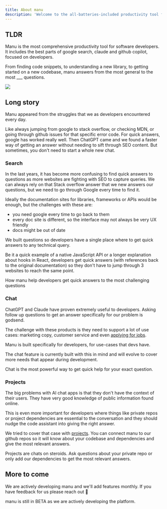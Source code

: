 ```yaml
---
title: About manu
description: 'Welcome to the all-batteries-included productivity tool for developers'
---
```


## TLDR

Manu is the most comprehensive productivity tool for software developers.
It includes the best parts of google search, claude and github copilot, focused on developers.

From finding code snippets, to understanding a new library, to getting started on a new codebase, manu answers from the most general to the most ___ questions.

![](./images/home.png)

## Long story

Manu appeared from the struggles that we as developers encountered every day.

Like always jumping from google to stack overflow, or checking MDN, or going through github issues for that specific error code.
For quick answers, google has worked really well. Then ChatGPT came and we found a faster way of getting an answer without needing to sift through SEO content. But sometimes, you don't need to start a whole new chat.

### Search
In the last years, it has become more confusing to find quick answers to questions as more websites are fighting with SEO to capture queries.
We can always rely on that Stack overflow answer that we new answers our questions, but we need to go through Google every time to find it.

Ideally the documentation sites for libraries, frameworks or APIs would be enough, but the challenges with these are:
- you need google every time to go back to them
- every doc site is different, so the interface may not always be very UX friendly
- docs might be out of date

We built questions so developers have a single place where to get quick answers to any technical query.

Be it a quick example of a native JavaScript API or a longer explanation about hooks in React, developers get quick answers (with references back to the original documentation) so they don't have to jump through 3 websites to reach the same point.

<Card title="About questions" icon="magnifying-glass" href="/getting-started/questions">
  How manu help developers get quick answers to the most challenging questions
</Card>

### Chat

ChatGPT and Claude have proven extremely useful to developers. Asking follow up questions to get an answer specifically for our problem is godsend. 

The challenge with these products is they need to support a lot of use cases: marketing copy, customer service and even [applying for jobs](https://www.reddit.com/r/GetEmployed/comments/1eo8uyp/i_used_ai_to_automatically_apply_for_1000_jobs/).

Manu is built specifically for developers, for use-cases that devs have.

The chat feature is currently built with this in mind and will evolve to cover more needs that appear during development.

<Card title="About chat" icon="message" href="/getting-started/chats">
  Chat is the most powerful way to get quick help for your exact question.
</Card>

### Projects

The big problems with AI chat apps is that they don't have the context of their users. They have very good knowledge of public information found online.

This is even more important for developers where things like private repos or project dependencies are essential to the conversation and they should nudge the code assistant into giving the right answer.

We tried to cover that case with [projects](/getting-started/projects). You can connect manu to our github repos so it will know about your codebase and dependencies and give the most relevant answers.

<Card title="About projects" icon="folder" href="/getting-started/projects">
  Projects are chats on steroids. Ask questions about your private repo or only add our dependencies to get the most relevant answers.
</Card>

## More to come

We are actively developing manu and we'll add features monthly. If you have feedback for us please reach out 🙏

<Note>manu is still in BETA as we are actively developing the platform.</Note>
